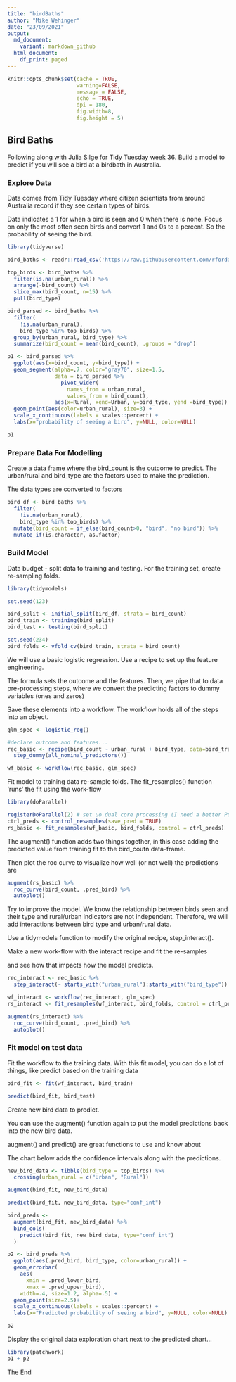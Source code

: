 ```yaml
---
title: "birdBaths"
author: "Mike Wehinger"
date: "23/09/2021"
output:
  md_document:
    variant: markdown_github
  html_document:
    df_print: paged
---
```


```r
knitr::opts_chunk$set(cache = TRUE,
                      warning=FALSE, 
                      message = FALSE, 
                      echo = TRUE, 
                      dpi = 180, 
                      fig.width=8, 
                      fig.height = 5)
```

## Bird Baths

Following along with Julia Silge for Tidy Tuesday week 36. Build a model to predict if you will see a bird at a birdbath in Australia. 

### Explore Data

Data comes from Tidy Tuesday where citizen scientists from around Australia record if they see certain types of birds.

Data indicates a 1 for when a bird is seen and 0 when there is none. Focus on only the most often seen birds and convert 1 and 0s to a percent. So the probability of seeing the bird. 

```r
library(tidyverse)

bird_baths <- readr::read_csv('https://raw.githubusercontent.com/rfordatascience/tidytuesday/master/data/2021/2021-08-31/bird_baths.csv')

top_birds <- bird_baths %>% 
  filter(is.na(urban_rural)) %>% 
  arrange(-bird_count) %>% 
  slice_max(bird_count, n=15) %>% 
  pull(bird_type)

bird_parsed <- bird_baths %>% 
  filter(
    !is.na(urban_rural),
    bird_type %in% top_birds) %>%
  group_by(urban_rural, bird_type) %>%
  summarize(bird_count = mean(bird_count), .groups = "drop")

p1 <- bird_parsed %>% 
  ggplot(aes(x=bird_count, y=bird_type)) + 
  geom_segment(alpha=.7, color="gray70", size=1.5,
               data = bird_parsed %>% 
                 pivot_wider(
                   names_from = urban_rural, 
                   values_from = bird_count), 
               aes(x=Rural, xend=Urban, y=bird_type, yend =bird_type)) +
  geom_point(aes(color=urban_rural), size=3) + 
  scale_x_continuous(labels = scales::percent) + 
  labs(x="probability of seeing a bird", y=NULL, color=NULL)

p1
```

### Prepare Data For Modelling

Create a data frame where the bird_count is the outcome to predict. The urban/rural and bird_type are the factors used to make the prediction. 

The data types are converted to factors

```r

bird_df <- bird_baths %>% 
  filter(
    !is.na(urban_rural),
    bird_type %in% top_birds) %>%
  mutate(bird_count = if_else(bird_count>0, "bird", "no bird")) %>%
  mutate_if(is.character, as.factor)

```


### Build Model

Data budget - split data to training and testing. For the training set, create re-sampling folds. 


```r

library(tidymodels)

set.seed(123)

bird_split <- initial_split(bird_df, strata = bird_count)
bird_train <- training(bird_split)
bird_test <- testing(bird_split)

set.seed(234)
bird_folds <- vfold_cv(bird_train, strata = bird_count)

```

We will use a basic logistic regression. Use a recipe to set up the feature engineering. 

The formula sets the outcome and the features. Then, we pipe that to data pre-processing steps, where we convert the predicting factors to dummy variables (ones and zeros)

Save these elements into a workflow. The workflow holds all of the steps into an object. 

```r

glm_spec <- logistic_reg()

#declare outcome and features...
rec_basic <- recipe(bird_count ~ urban_rural + bird_type, data=bird_train) %>% 
  step_dummy(all_nominal_predictors())

wf_basic <- workflow(rec_basic, glm_spec)

```

Fit model to training data re-sample folds. The fit_resamples() function 'runs' the fit using the work-flow

```r

library(doParallel)

registerDoParallel(2) # set uo dual core processing (I need a better PC)
ctrl_preds <- control_resamples(save_pred = TRUE)
rs_basic <- fit_resamples(wf_basic, bird_folds, control = ctrl_preds)


```


The augment() function adds two things together, in this case adding the predicted value from training fit to the bird_coutn data-frame.

Then plot the roc curve to visualize how well (or not well) the predictions are

```r

augment(rs_basic) %>%
  roc_curve(bird_count, .pred_bird) %>%
  autoplot()

```

Try to improve the model. We know the relationship between birds seen and their type and rural/urban indicators are not independent. Therefore, we will add interactions between bird type and urban/rural data.

Use a tidymodels function to modify the original recipe, step_interact(). 

Make a new work-flow with the interact recipe and fit the re-samples 

and see how that impacts how the model predicts. 


```r

rec_interact <- rec_basic %>%
  step_interact(~ starts_with("urban_rural"):starts_with("bird_type"))

wf_interact <- workflow(rec_interact, glm_spec) 
rs_interact <- fit_resamples(wf_interact, bird_folds, control = ctrl_preds)

augment(rs_interact) %>%
  roc_curve(bird_count, .pred_bird) %>%
  autoplot()

```

### Fit model on test data

Fit the workflow to the training data. With this fit model, you can do a lot of things, like predict based on the training data 

```r

bird_fit <- fit(wf_interact, bird_train)

predict(bird_fit, bird_test)

```

Create new bird data to predict. 

You can use the augment() function again to put the model predictions back into the new bird data.

augment() and predict() are great functions to use and know about

The chart below adds the confidence intervals along with the predictions. 

```r

new_bird_data <- tibble(bird_type = top_birds) %>%
  crossing(urban_rural = c("Urban", "Rural"))

augment(bird_fit, new_bird_data)        

predict(bird_fit, new_bird_data, type="conf_int")

bird_preds <- 
  augment(bird_fit, new_bird_data) %>%
  bind_cols(
    predict(bird_fit, new_bird_data, type="conf_int")
  )

p2 <- bird_preds %>% 
  ggplot(aes(.pred_bird, bird_type, color=urban_rural)) +
  geom_errorbar(
    aes(
      xmin = .pred_lower_bird,
      xmax = .pred_upper_bird),
    width=.4, size=1.2, alpha=.5) + 
  geom_point(size=2.5)+
  scale_x_continuous(labels = scales::percent) + 
  labs(x="Predicted probability of seeing a bird", y=NULL, color=NULL)

p2

```

Display the original data exploration chart next to the predicted chart...

```r
library(patchwork)
p1 + p2

```

The End
